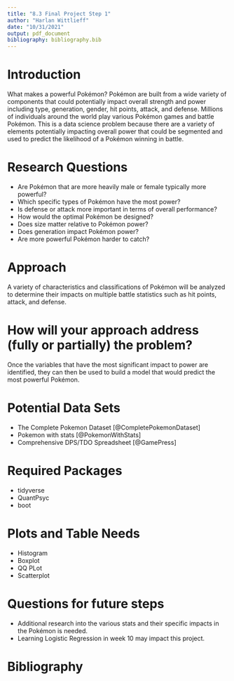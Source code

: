 ```yaml
---
title: "8.3 Final Project Step 1"
author: "Harlan Wittlieff"
date: "10/31/2021"
output: pdf_document
bibliography: bibliography.bib
---
```


# Introduction
What makes a powerful Pokémon? Pokémon are built from a wide variety of components that could potentially impact overall strength and power including type, generation, gender, hit points, attack, and defense. Millions of individuals around the world play various Pokémon games and battle Pokémon. This is a data science problem because there are a variety of elements potentially impacting overall power that could be segmented and used to predict the likelihood of a Pokémon winning in battle.

# Research Questions
* Are Pokémon that are more heavily male or female typically more powerful? 
* Which specific types of Pokémon have the most power?
* Is defense or attack more important in terms of overall performance?
* How would the optimal Pokémon be designed?
* Does size matter relative to Pokémon power?
* Does generation impact Pokémon power?
* Are more powerful Pokémon harder to catch?

# Approach
A variety of characteristics and classifications of Pokémon will be analyzed to determine their impacts on multiple battle statistics such as hit points, attack, and defense.

# How will your approach address (fully or partially) the problem?
Once the variables that have the most significant impact to power are identified, they can then be used to build a model that would predict the most powerful Pokémon.

# Potential Data Sets
- The Complete Pokemon Dataset [@CompletePokemonDataset]
- Pokemon with stats [@PokemonWithStats]
- Comprehensive DPS/TDO Spreadsheet [@GamePress]

# Required Packages
- tidyverse
- QuantPsyc
- boot

# Plots and Table Needs
- Histogram
- Boxplot
- QQ PLot
- Scatterplot

# Questions for future steps
- Additional research into the various stats and their specific impacts in the Pokémon is needed.
- Learning Logistic Regression in week 10 may impact this project.

# Bibliography